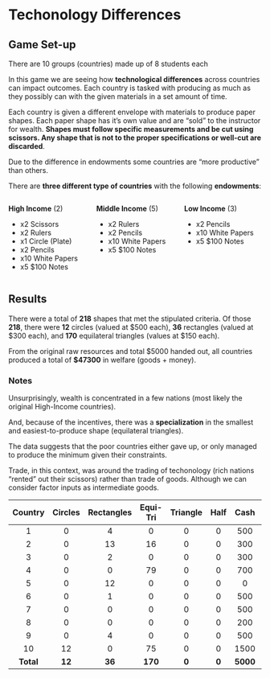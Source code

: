 # Techonology Differences {.unnumbered}

## Game Set-up

There are 10 groups (countries) made up of 8 students each

In this game we are seeing how **technological differences** across countries can impact outcomes.
Each country is tasked with producing as much as they possibly can with the given materials in a set amount of time. 

Each country is given a different envelope with materials to produce paper shapes.
Each paper shape has it's own value and are "sold" to the instructor for wealth. 
**Shapes must follow specific measurements and be cut using scissors. Any shape that is not to the proper specifications or well-cut are discarded**.

Due to the difference in endowments some countries are "more productive" than others. 

There are **three different type of countries** with the following **endowments**: 

:::: {.columns}

::: {.column width="33%"}
**High Income** (2)

- x2 Scissors
- x2 Rulers
- x1 Circle (Plate)
- x2 Pencils
- x10 White Papers
- x5 $100 Notes
:::

::: {.column width="33%"}
**Middle Income** (5)

- x2 Rulers
- x2 Pencils
- x10 White Papers
- x5 $100 Notes
:::

::: {.column width="33%"}
**Low Income** (3)

- x2 Pencils
- x10 White Papers
- x5 $100 Notes
:::
::::

## Results

There were a total of **218** shapes that met the stipulated criteria.
Of those **218**, there were **12** circles (valued at \$500 each), **36** rectangles (valued at \$300 each), and **170** equilateral triangles (values at \$150 each). 

From the original raw resources and total \$5000 handed out, all countries produced a total of **$47300** in welfare (goods + money).

### Notes

Unsurprisingly, wealth is concentrated in a few nations (most likely the original High-Income countries).

And, because of the incentives, there was a **specialization** in the smallest and easiest-to-produce shape (equilateral triangles).

The data suggests that the poor countries either gave up, or only managed to produce the minimum given their constraints. 

Trade, in this context, was around the trading of techonology (rich nations "rented" out their scissors) rather than trade of goods. 
Although we can consider factor inputs as intermediate goods.

| Country | Circles | Rectangles | Equi-Tri | Triangle | Half | Cash | Wealth | Share |
|:-------:|:-------:|:----------:|:----:|:--------:|:----:|:----:|:-----:|:-----:|
|    1    |    0    |      4     |  0   |    0     |  0   |  500 |  1700 |   4%  |
|    2    |    0    |     13     |  16  |    0     |  0   |  300 |  6600 |  14%  |
|    3    |    0    |      2     |  0   |    0     |  0   |  300 |  900  |   2%  |
|    4    |    0    |      0     |  79  |    0     |  0   |  700 | 12550 |  27%  |
|    5    |    0    |     12     |  0   |    0     |  0   |   0  |  3600 |   8%  |
|    6    |    0    |      1     |  0   |    0     |  0   |  500 |  800  |   2%  |
|    7    |    0    |      0     |  0   |    0     |  0   |  500 |  500  |   1%  |
|    8    |    0    |      0     |  0   |    0     |  0   |  200 |  200  |   0%  |
|    9    |    0    |      4     |  0   |    0     |  0   |  500 |  1700 |   4%  |
|   10    |   12    |      0     |  75  |    0     |  0   | 1500 | 18750 |  40%  |
| **Total** | **12** |  **36**   |**170**|  **0**   |**0** |**5000**|**47300**|**100%**|

